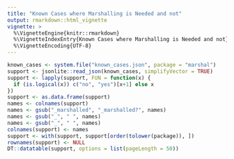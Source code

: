 ```yaml
---
title: "Known Cases where Marshalling is Needed and not"
output: rmarkdown::html_vignette
vignette: >
  %\VignetteEngine{knitr::rmarkdown}
  %\VignetteIndexEntry{Known Cases where Marshalling is Needed and not}
  %\VignetteEncoding{UTF-8}
---
```



```r
known_cases <- system.file("known_cases.json", package = "marshal")
support <- jsonlite::read_json(known_cases, simplifyVector = TRUE)
support <- lapply(support, FUN = function(x) {
  if (is.logical(x)) c("no", "yes")[x+1] else x
})
support <- as.data.frame(support)
names <- colnames(support)
names <- gsub("_marshalled", "_marshalled?", names)
names <- gsub("_", " ", names)
names <- gsub("_", " ", names)
colnames(support) <- names
support <- with(support, support[order(tolower(package)), ])
rownames(support) <- NULL
DT::datatable(support, options = list(pageLength = 50))
```

